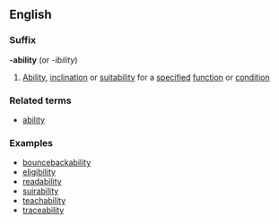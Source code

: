 ==English==
===Suffix===
'''-ability''' (or ''-ibility'')
#[[Ability]], [[inclination]] or [[suitability]] for a [[specified]] [[function]] or [[condition]]
===Related terms===
*[[ability]]
===Examples===
*[[bouncebackability]]
*[[eligibility]]
*[[readability]]
*[[suirability]]
*[[teachability]]
*[[traceability]]